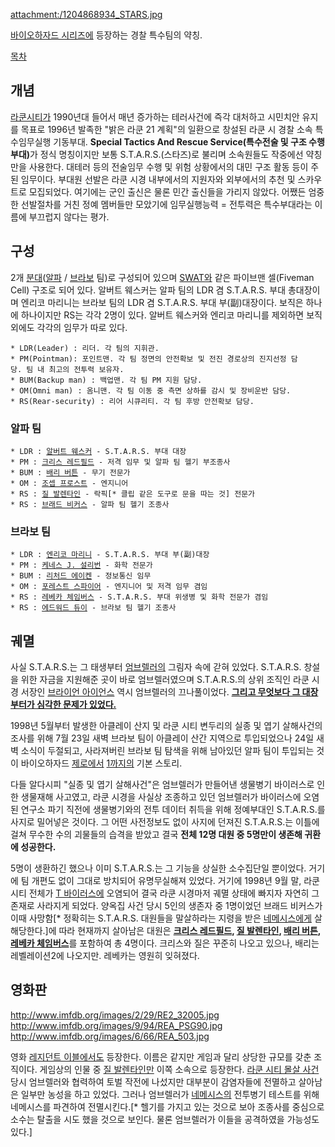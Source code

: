 attachment:/1204868934_STARS.jpg

[[바이오하자드 시리즈]]에 등장하는 경찰 특수팀의 약칭.

[[목차]]

== 개념 ==
[[라쿤시티]]가 1990년대 들어서 매년 증가하는 테러사건에 즉각 대처하고 시민치안 유지를 목표로 1996년 발족한 "밝은 라쿤 21 계획"의 일환으로 창설된 라쿤 시 경찰 소속 특수임무실행 기동부대. '''Special Tactics And Rescue Service(특수전술 및 구조 수행부대)'''가 정식 명칭이지만 보통 S.T.A.R.S.(스타즈)로 불리며 소속원들도 작중에선 약칭만을 사용한다. 대테러 등의 전술임무 수행 및 위험 상황에서의 대민 구조 활동 등이 주된 임무이다. 부대원 선발은 라쿤 시경 내부에서의 지원자와 외부에서의 추천 및 스카우트로 모집되었다. 여기에는 군인 출신은 물론 민간 출신들을 가리지 않았다. 어쨌든 엄중한 선발절차를 거친 정예 멤버들만 모았기에 임무실행능력 = 전투력은 특수부대라는 이름에 부끄럽지 않다는 평가.

== 구성 ==
2개 [[분대]]([[알파]] / [[브라보]] 팀)로 구성되어 있으며 [[SWAT]]와 같은 파이브맨 셀(Fiveman Cell) 구조로 되어 있다. 알버트 웨스커는 알파 팀의 LDR 겸 S.T.A.R.S. 부대 총대장이며 엔리코 마리니는 브라보 팀의 LDR 겸 S.T.A.R.S. 부대 부(副)대장이다. 보직은 하나에 하나이지만 RS는 각각 2명이 있다. 알버트 웨스커와 엔리코 마리니를 제외하면 보직 외에도 각각의 임무가 따로 있다.
 * LDR(Leader) : 리더. 각 팀의 지휘관.
 * PM(Pointman): 포인트맨. 각 팀 정면의 안전확보 및 전진 경로상의 진지선정 담당. 팀 내 최고의 전투력 보유자. 
 * BUM(Backup man) : 백업맨. 각 팀 PM 지원 담당.
 * OM(Omni man) : 옴니맨. 각 팀 이동 중 측면 상하를 감시 및 장비운반 담당.
 * RS(Rear-security) : 리어 시큐리티. 각 팀 후방 안전확보 담당.

=== 알파 팀 ===
 * LDR : [[알버트 웨스커]] - S.T.A.R.S. 부대 대장
 * PM : [[크리스 레드필드]] - 저격 임무 및 알파 팀 헬기 부조종사
 * BUM : [[배리 버튼]] - 무기 전문가
 * OM : [[조셉 프로스트]] - 엔지니어
 * RS : [[질 발렌타인]] - 락픽[* 클립 같은 도구로 문을 따는 것] 전문가
 * RS : [[브래드 비커스]] - 알파 팀 헬기 조종사

=== 브라보 팀 ===
 * LDR : [[엔리코 마리니]] - S.T.A.R.S. 부대 부(副)대장 
 * PM : [[케네스 J. 설리번]] - 화학 전문가
 * BUM : [[리처드 에이켄]] - 정보통신 임무
 * OM : [[포레스트 스파이어]] - 엔지니어 및 저격 임무 겸임
 * RS : [[레베카 체임버스]] - S.T.A.R.S. 부대 위생병 및 화학 전문가 겸임
 * RS : [[에드워드 듀이]] - 브라보 팀 헬기 조종사

== 궤멸 ==
사실 S.T.A.R.S.는 그 태생부터 [[엄브렐러]]의 그림자 속에 갇혀 있었다. S.T.A.R.S. 창설을 위한 자금을 지원해준 곳이 바로 엄브렐러였으며 S.T.A.R.S.의 상위 조직인 라쿤 시경 서장인 [[브라이언 아이언스]] 역시 엄브렐러의 끄나풀이었다. '''[[알버트 웨스커|그리고 무엇보다 그 대장부터가 심각한 문제가 있었다.]]'''

1998년 5월부터 발생한 아클레이 산지 및 라쿤 시티 변두리의 실종 및 엽기 살해사건의 조사를 위해 7월 23일 새벽 브라보 팀이 아클레이 산간 지역으로 투입되었으나 24일 새벽 소식이 두절되고, 사라져버린 브라보 팀 탐색을 위해 남아있던 알파 팀이 투입되는 것이 바이오하자드 [[바이오하자드 제로|제로]]에서 [[바이오하자드 1|1]]까지의 기본 스토리.

다들 알다시피 "실종 및 엽기 살해사건"은 엄브렐러가 만들어낸 생물병기 바이러스로 인한 생물재해 사고였고, 라쿤 시경을 사실상 조종하고 있던 엄브렐러가 바이러스에 오염된 연구소 파기 직전에 생물병기와의 전투 데이터 취득을 위해 정예부대인 S.T.A.R.S.를 사지로 밀어넣은 것이다. 그 어떤 사전정보도 없이 사지에 던져진 S.T.A.R.S.는 이틀에 걸쳐 무수한 수의 괴물들의 습격을 받았고 결국 '''전체 12명 대원 중 5명만이 생존해 귀환에 성공한다.'''

5명이 생환하긴 했으나 이미 S.T.A.R.S.는 그 기능을 상실한 소수집단일 뿐이었다. 거기에 팀 개편도 없이 그대로 방치되어 유명무실해져 있었다. 거기에 1998년 9월 말, 라쿤 시티 전체가 [[T 바이러스]]에 오염되어 결국 라쿤 시경마저 궤멸 상태에 빠지자 자연히 그 존재로 사라지게 되었다. 양옥집 사건 당시 5인의 생존자 중 1명이었던 브래드 비커스가 이때 사망함[* 정확히는 S.T.A.R.S. 대원들을 말살하라는 지령을 받은 [[네메시스]]에게 살해당한다.]에 따라 현재까지 살아남은 대원은 '''[[크리스 레드필드]], [[질 발렌타인]], [[배리 버튼]], [[레베카 체임버스]]'''를 포함하여 총 4명이다. 크리스와 질은 꾸준히 나오고 있으나, 배리는 레벨레이션2에 나오지만. 레베카는 영원히 잊혀졌다.


== 영화판 ==
http://www.imfdb.org/images/2/29/RE2_32005.jpg
http://www.imfdb.org/images/9/94/REA_PSG90.jpg
http://www.imfdb.org/images/6/66/REA_503.jpg

영화 [[레지던트 이블]]에서도 등장한다. 이름은 같지만 게임과 달리 상당한 규모를 갖춘 조직이다. 게임상의 인물 중 [[질 발렌타인]]만 이쪽 소속으로 등장한다. [[라쿤 시티 몰살 사건]] 당시 엄브렐러와 협력하여 토벌 작전에 나섰지만 대부분이 감염자들에 전멸하고 살아남은 일부만 농성을 하고 있었다. 그러나 엄브렐러가 [[추적자|네메시스]]의 전투병기 테스트를 위해 네메시스를 파견하여 전멸시킨다.[* 헬기를 가지고 있는 것으로 보아 조종사를 중심으로 소수는 탈출을 시도 했을 것으로 보인다. 물론 엄브렐러가 이들을 공격하였을 가능성도 있다.]
